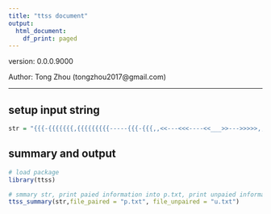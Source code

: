 ```yaml
---
title: "ttss document"
output:
  html_document:
    df_print: paged
---
```


version: 0.0.0.9000

Author: Tong Zhou (tongzhou2017@gmail.com)

---

## setup input string

```r
str = "{{{-{{{{{{{,{{{{{{{{{-----{{{-{{{,,<<---<<<----<<___>>--->>>>>,,,,,,[[[,,,,,,((((--((--((----((((,,,,,,,,,,,,<<<<----<<<<<<<_____>>>>>>>----->>>>,,,,,,<<>>,,,,<<<<<<-------<<<<________>>>>------>>>>>>,,,,,,,,,<<<<-<<<>>>>>>>,,,))))---))))--))))<<<--<-<<<----<<<<<<<<_______>>>>>>>>>>>----->>>>,,,<<<<<<<<____>>>>--->>>>]]],<<<<<<__________>>>>>>,<<<<____>>>>,,,}}}}}}-},,,,,<-<<<---<<<<<___>>>>>->>>>,}}-}}}}}},,,,<<<<<<<<<<<<<____>>>>>>>>>>->>>,,,,,,<<<-<<<_______>>>>->>,,,,,,,,,<<<<<<-------<<<<-----<<____>>------->>>>>>>>>>,}}}}}}}}}}::::::::::[[[-----[,((((---(((-------------------------------------------------------------------------------------------------------------------------------------------------------------------(((((((((--(((((((<<--<<<<<<<<---<<<______>>>------>>>>>>>>-->>,,,,<--<<____>>>)))))))-)))))-))))---)))---)))),,,,<<<<<<---<<---<<<<_________>>>>--->>>>>>>>,,,,,,,,,,((((((,<<<--<<<<<<<__>>>>>>>-->>>,,,<<____>>,,,)))----)))]]]]:<<<------<<<<____>>>>---->>>::::::::{{{{{-{{{{{{{--{{,,{{{{{{{{{{{{{{{{{,,,,<<<<________>>>>,,,,,,,,{{{{{{{,,,,<<<<<--------<<<<<<________>>>>>>------>>>>>,,,[[-[[[[--[[[[[[[[[,,,((((((<<<____>>>,,<<<<______>>>>,,)))))),,,,,((((,<<<-<<<<--<<<<____________>>>>-->>>>>>>,,<<<<<<-<<_____>>>>>>>>,,,,,)))),,,,]]]]-]]]---]-]]]]]]],,,,,}}}}}}},,,}}-}}}}}}}}}},,,<<<<<<<-----<<<---<<--<<<<____>>>>-->>---->>>------>>>>>>>,,,,,,<---<<<<<<<<________>>>>>>>>--->,,,,,}}}}},,,,,<<<<<<<<_______>>>>>>>>,,,,,,}}---}}}}}}}}}}-}}::<-<<-<<-<-<<<<<<<<--<-<<<<<<<<<<<<--<<<<<<<<<<<<<<____>>>>>>>>>>>>>>-->>>>>>>>>>>>>-->>>>>>>>-->->>-->>--"
```

## summary and output

```r
# load package
library(ttss)

# smmary str, print paied information into p.txt, print unpaied information into u.txt
ttss_summary(str,file_paired = "p.txt", file_unpaired = "u.txt")
```

